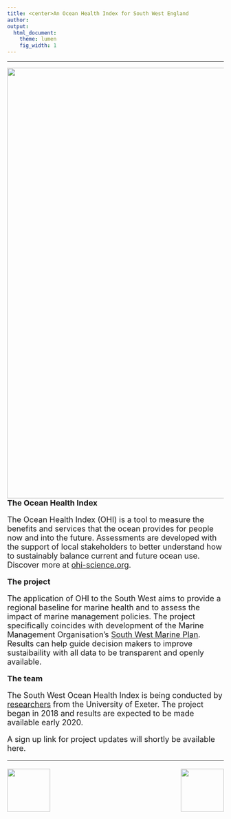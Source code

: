 ```yaml
---
title: <center>An Ocean Health Index for South West England
author:  
output:
  html_document:
    theme: lumen
    fig_width: 1
---
```

---

<center><img src="images/Porthcurnow2.JPG" width="1000px"></center>

<font size="4"><i class="fa fa-globe fa-x"></i>  **The Ocean Health Index**</h2> 
The Ocean Health Index (OHI) is a tool to measure the benefits and services that the ocean provides for people now and into the future. Assessments are developed with the support of local stakeholders to better understand how to sustainably balance current and future ocean use. Discover more at [ohi-science.org](www.ohi-science.org). 

<i class="fa fa-folder-open fa-x"></i>  **The project**</h2> 
The application of OHI to the South West aims to provide a regional baseline for marine health and to assess the impact of marine management policies. The project specifically coincides with development of the Marine Management Organisation's [South West Marine Plan](https://www.gov.uk/government/collections/south-west-marine-plan). Results can help guide decision makers to improve sustaibaility with all data to be transparent and openly available.

<i class="fa fa-user fa-x"></i>  **The team**</h2>
The South West Ocean Health Index is being conducted by [researchers](http://ohi-science.org/esw/who_we_are.html) from the University of Exeter. The project began in 2018 and results are expected to be made available early 2020.

A sign up link for project updates will shortly be available here.

----


<img align="left" src="images/ohi-logo.png" width="100px">

<img align="right" src="images/UoE_logo.jpg" width="100px">

